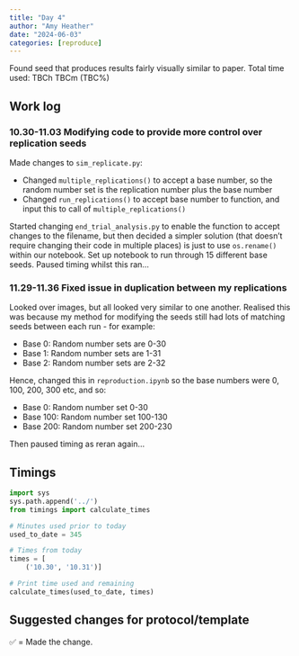 ```yaml
---
title: "Day 4"
author: "Amy Heather"
date: "2024-06-03"
categories: [reproduce]
---
```


::: {.callout-note}

Found seed that produces results fairly visually similar to paper. Total time used: TBCh TBCm (TBC%)

:::

## Work log

### 10.30-11.03 Modifying code to provide more control over replication seeds

Made changes to `sim_replicate.py`:

* Changed `multiple_replications()` to accept a base number, so the random number set is the replication number plus the base number
* Changed `run_replications()` to accept base number to function, and input this to call of `multiple_replications()`

Started changing `end_trial_analysis.py` to enable the function to accept changes to the filename, but then decided a simpler solution (that doesn't require changing their code in multiple places) is just to use `os.rename()` within our notebook. Set up notebook to run through 15 different base seeds. Paused timing whilst this ran...

### 11.29-11.36 Fixed issue in duplication between my replications

Looked over images, but all looked very similar to one another. Realised this was because my method for modifying the seeds still had lots of matching seeds between each run - for example:

* Base 0: Random number sets are 0-30
* Base 1: Random number sets are 1-31
* Base 2: Random number sets are 2-32

Hence, changed this in `reproduction.ipynb` so the base numbers were 0, 100, 200, 300 etc, and so:

* Base 0: Random number set 0-30
* Base 100: Random number set 100-130
* Base 200: Random number set 200-230

Then paused timing as reran again...

## Timings

```python
import sys
sys.path.append('../')
from timings import calculate_times

# Minutes used prior to today
used_to_date = 345

# Times from today
times = [
    ('10.30', '10.31')]

# Print time used and remaining
calculate_times(used_to_date, times)
```

## Suggested changes for protocol/template

✅ = Made the change.